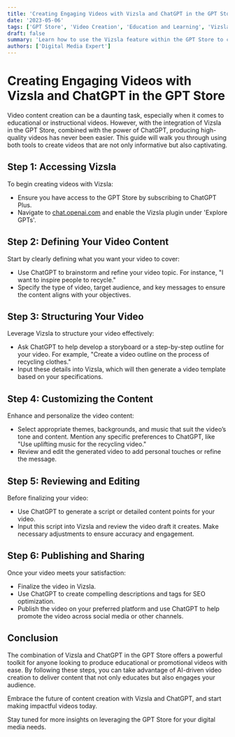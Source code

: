 ```yaml
---
title: 'Creating Engaging Videos with Vizsla and ChatGPT in the GPT Store'
date: '2023-05-06'
tags: ['GPT Store', 'Video Creation', 'Education and Learning', 'Vizsla', 'ChatGPT']
draft: false
summary: 'Learn how to use the Vizsla feature within the GPT Store to create educational and engaging videos efficiently. This guide provides step-by-step instructions on how to maximize the potential of Vizsla in conjunction with ChatGPT for effective video production.'
authors: ['Digital Media Expert']
---
```


# Creating Engaging Videos with Vizsla and ChatGPT in the GPT Store

Video content creation can be a daunting task, especially when it comes to educational or instructional videos. However, with the integration of Vizsla in the GPT Store, combined with the power of ChatGPT, producing high-quality videos has never been easier. This guide will walk you through using both tools to create videos that are not only informative but also captivating.

## Step 1: Accessing Vizsla

To begin creating videos with Vizsla:
- Ensure you have access to the GPT Store by subscribing to ChatGPT Plus.
- Navigate to [chat.openai.com](https://chat.openai.com) and enable the Vizsla plugin under 'Explore GPTs'.

## Step 2: Defining Your Video Content

Start by clearly defining what you want your video to cover:
- Use ChatGPT to brainstorm and refine your video topic. For instance, "I want to inspire people to recycle."
- Specify the type of video, target audience, and key messages to ensure the content aligns with your objectives.

## Step 3: Structuring Your Video

Leverage Vizsla to structure your video effectively:
- Ask ChatGPT to help develop a storyboard or a step-by-step outline for your video. For example, "Create a video outline on the process of recycling clothes."
- Input these details into Vizsla, which will then generate a video template based on your specifications.

## Step 4: Customizing the Content

Enhance and personalize the video content:
- Select appropriate themes, backgrounds, and music that suit the video’s tone and content. Mention any specific preferences to ChatGPT, like "Use uplifting music for the recycling video."
- Review and edit the generated video to add personal touches or refine the message.

## Step 5: Reviewing and Editing

Before finalizing your video:
- Use ChatGPT to generate a script or detailed content points for your video.
- Input this script into Vizsla and review the video draft it creates. Make necessary adjustments to ensure accuracy and engagement.

## Step 6: Publishing and Sharing

Once your video meets your satisfaction:
- Finalize the video in Vizsla.
- Use ChatGPT to create compelling descriptions and tags for SEO optimization.
- Publish the video on your preferred platform and use ChatGPT to help promote the video across social media or other channels.

## Conclusion

The combination of Vizsla and ChatGPT in the GPT Store offers a powerful toolkit for anyone looking to produce educational or promotional videos with ease. By following these steps, you can take advantage of AI-driven video creation to deliver content that not only educates but also engages your audience.

Embrace the future of content creation with Vizsla and ChatGPT, and start making impactful videos today.

Stay tuned for more insights on leveraging the GPT Store for your digital media needs.

